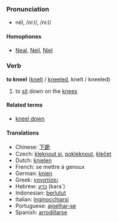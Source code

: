 === Pronunciation ===
*nēl, /niːl/, /ni:l/
==== Homophones ====
*[[Neal]], [[Neil]], [[Niel]]

=== Verb ===

'''to kneel''' ([[knelt]] / [[kneeled]], knelt / kneeled)

# to [[sit]] down on the [[knee]]s

==== Related terms ====
*[[kneel down]]

==== Translations ====
*Chinese: [[下跪]]
*Czech: [[kleknout si]], [[pokleknout]], [[klečet]]
*Dutch: [[knielen]]
*French: se mettre à genoux<!-- no wikification of non idiom -->
*German: [[knien]]
*Greek: [[γονατίσει]]
*Hebrew: [[כרע]] (kara`)
*Indonesian: [[lutut|berlutut]]
*Italian: [[inginocchiarsi]]
*Portuguese: [[ajoelhar-se]]
*Spanish: [[arrodillarse]]
